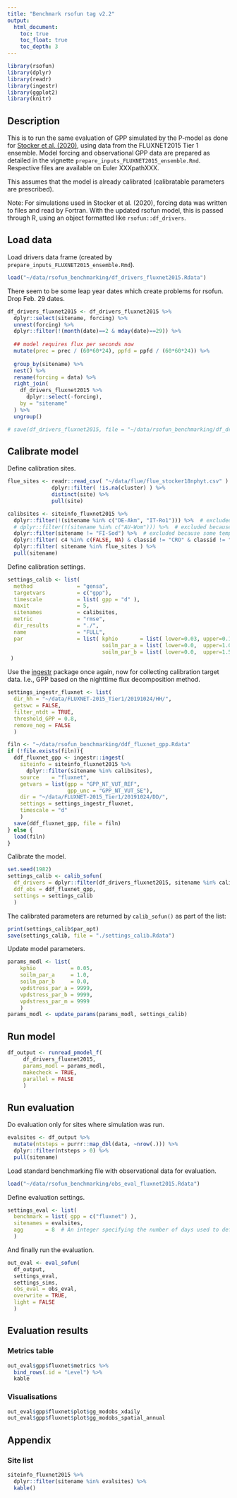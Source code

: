 ```yaml
---
title: "Benchmark rsofun tag v2.2"
output:
  html_document:
    toc: true
    toc_float: true
    toc_depth: 3
---
```


```r
library(rsofun)
library(dplyr)
library(readr)
library(ingestr)
library(ggplot2)
library(knitr)
```

## Description

This is to run the same evaluation of GPP simulated by the P-model as done for [Stocker et al. (2020)](https://gmd.copernicus.org/articles/13/1545/2020/), using data from the FLUXNET2015 Tier 1 ensemble. Model forcing and observational GPP data are prepared as detailed in the vignette `prepare_inputs_FLUXNET2015_ensemble.Rmd`. Respective files are available on Euler XXXpathXXX.

This assumes that the model is already calibrated (calibratable parameters are prescribed).

Note: For simulations used in Stocker et al. (2020), forcing data was written to files and read by Fortran. With the updated rsofun model, this is passed through R, using an object formatted like `rsofun::df_drivers`.

## Load data

Load drivers data frame (created by `prepare_inputs_FLUXNET2015_ensemble.Rmd`).
```r
load("~/data/rsofun_benchmarking/df_drivers_fluxnet2015.Rdata")
```

There seem to be some leap year dates which create problems for rsofun. Drop Feb. 29 dates.
```r
df_drivers_fluxnet2015 <- df_drivers_fluxnet2015 %>% 
  dplyr::select(sitename, forcing) %>% 
  unnest(forcing) %>% 
  dplyr::filter(!(month(date)==2 & mday(date)==29)) %>% 
  
  ## model requires flux per seconds now
  mutate(prec = prec / (60*60*24), ppfd = ppfd / (60*60*24)) %>% 
  
  group_by(sitename) %>% 
  nest() %>%
  rename(forcing = data) %>% 
  right_join(
    df_drivers_fluxnet2015 %>% 
      dplyr::select(-forcing),
    by = "sitename"
  ) %>% 
  ungroup()

# save(df_drivers_fluxnet2015, file = "~/data/rsofun_benchmarking/df_drivers_fluxnet2015.Rdata")
```

## Calibrate model

Define calibration sites.
```r
flue_sites <- readr::read_csv( "~/data/flue/flue_stocker18nphyt.csv" ) %>%
              dplyr::filter( !is.na(cluster) ) %>% 
              distinct(site) %>% 
              pull(site)

calibsites <- siteinfo_fluxnet2015 %>% 
  dplyr::filter(!(sitename %in% c("DE-Akm", "IT-Ro1"))) %>%  # excluded because fapar data could not be downloaded (WEIRD)
  # dplyr::filter(!(sitename %in% c("AU-Wom"))) %>%  # excluded because no GPP data was found in FLUXNET file
  dplyr::filter(sitename != "FI-Sod") %>%  # excluded because some temperature data is missing
  dplyr::filter( c4 %in% c(FALSE, NA) & classid != "CRO" & classid != "WET" ) %>%
  dplyr::filter( sitename %in% flue_sites ) %>%
  pull(sitename)
```

Define calibration settings.
```r
settings_calib <- list(
  method              = "gensa",
  targetvars          = c("gpp"),
  timescale           = list( gpp = "d" ),
  maxit               = 5,
  sitenames           = calibsites,
  metric              = "rmse",
  dir_results         = "./",
  name                = "FULL",
  par                 = list( kphio       = list( lower=0.03, upper=0.1, init= 0.05 ),
                              soilm_par_a = list( lower=0.0,  upper=1.0, init=0.0 ),
                              soilm_par_b = list( lower=0.0,  upper=1.5, init=0.6 ) )
 )
```

Use the [ingestr](https://github.com/stineb/ingestr) package once again, now for collecting calibration target data. I.e., GPP based on the nighttime flux decomposition method.
```r
settings_ingestr_fluxnet <- list(
  dir_hh = "~/data/FLUXNET-2015_Tier1/20191024/HH/", 
  getswc = FALSE,
  filter_ntdt = TRUE,
  threshold_GPP = 0.8,
  remove_neg = FALSE
  )

filn <- "~/data/rsofun_benchmarking/ddf_fluxnet_gpp.Rdata"
if (!file.exists(filn)){
  ddf_fluxnet_gpp <- ingestr::ingest(
    siteinfo = siteinfo_fluxnet2015 %>% 
      dplyr::filter(sitename %in% calibsites),
    source    = "fluxnet",
    getvars = list(gpp = "GPP_NT_VUT_REF",
                   gpp_unc = "GPP_NT_VUT_SE"),
    dir = "~/data/FLUXNET-2015_Tier1/20191024/DD/",
    settings = settings_ingestr_fluxnet,
    timescale = "d"
    )
  save(ddf_fluxnet_gpp, file = filn)
} else {
  load(filn)
}
```

Calibrate the model.
```r
set.seed(1982)
settings_calib <- calib_sofun(
  df_drivers = dplyr::filter(df_drivers_fluxnet2015, sitename %in% calibsites),  # use only one site
  ddf_obs = ddf_fluxnet_gpp,
  settings = settings_calib
  )
```

The calibrated parameters are returned by `calib_sofun()` as part of the list:
```r
print(settings_calib$par_opt)
save(settings_calib, file = "./settings_calib.Rdata")
```

Update model parameters.
```r
params_modl <- list(
	kphio           = 0.05,
	soilm_par_a     = 1.0,
	soilm_par_b     = 0.0,
	vpdstress_par_a = 9999,
	vpdstress_par_b = 9999,
	vpdstress_par_m = 9999
	)
params_modl <- update_params(params_modl, settings_calib)
```


## Run model

```r
df_output <- runread_pmodel_f(
     df_drivers_fluxnet2015,
     params_modl = params_modl, 
     makecheck = TRUE,
     parallel = FALSE
     )
```

<!-- Check. -->
<!-- ```{r} -->
<!-- df_output$data[[89]] %>% ggplot(aes(date, gpp)) + geom_line()  # 89 crashes: NL-Loo -->
<!-- ``` -->

## Run evaluation

Do evaluation only for sites where simulation was run.
```r
evalsites <- df_output %>% 
  mutate(ntsteps = purrr::map_dbl(data, ~nrow(.))) %>% 
  dplyr::filter(ntsteps > 0) %>% 
  pull(sitename)
```

Load standard benchmarking file with observational data for evaluation.
```r
load("~/data/rsofun_benchmarking/obs_eval_fluxnet2015.Rdata")
```


<!-- Get observational data frames (daily, monthly, and annual) using ingestr. -->
<!-- ```{r} -->
<!-- settings_fluxnet <- list( -->
<!--   getswc = FALSE, -->
<!--   filter_ntdt = TRUE, -->
<!--   threshold_GPP = 0.8, -->
<!--   remove_neg = FALSE -->
<!--   ) -->

<!-- ddf_eval <- ingestr::ingest( -->
<!--   siteinfo  = df_drivers_fluxnet2015 %>%  -->
<!--     dplyr::select(sitename, siteinfo) %>%  -->
<!--     unnest(siteinfo) %>%  -->
<!--     dplyr::filter(sitename %in% evalsites), -->
<!--   source    = "fluxnet", -->
<!--   getvars   = list(gpp = "GPP_NT_VUT_REF", -->
<!--                    gpp_unc = "GPP_NT_VUT_SE"), -->
<!--   dir       = "~/data/FLUXNET-2015_Tier1/20191024/DD/", -->
<!--   settings  = settings_fluxnet, -->
<!--   timescale = "d" -->
<!--   ) -->

<!-- mdf_eval <- ingestr::ingest( -->
<!--   siteinfo  = df_drivers_fluxnet2015 %>%  -->
<!--     dplyr::select(sitename, siteinfo) %>%  -->
<!--     unnest(siteinfo) %>%  -->
<!--     dplyr::filter(sitename %in% evalsites), -->
<!--   source    = "fluxnet", -->
<!--   getvars   = list(gpp = "GPP_NT_VUT_REF", -->
<!--                    gpp_unc = "GPP_NT_VUT_SE"), -->
<!--   dir       = "~/data/FLUXNET-2015_Tier1/20191024/MM/", -->
<!--   settings  = settings_fluxnet, -->
<!--   timescale = "m" -->
<!--   ) -->

<!-- adf_eval <- ingestr::ingest( -->
<!--   siteinfo  = df_drivers_fluxnet2015 %>%  -->
<!--     dplyr::select(sitename, siteinfo) %>%  -->
<!--     unnest(siteinfo) %>%  -->
<!--     dplyr::filter(sitename %in% evalsites), -->
<!--   source    = "fluxnet", -->
<!--   getvars   = list(gpp = "GPP_NT_VUT_REF", -->
<!--                    gpp_unc = "GPP_NT_VUT_SE"), -->
<!--   dir       = "~/data/FLUXNET-2015_Tier1/20191024/YY/", -->
<!--   settings  = settings_fluxnet, -->
<!--   timescale = "y" -->
<!--   ) -->
<!-- ``` -->

<!-- --- -->

<!-- **TEST:** -->
<!-- Load observational data used Stocker et al. -->
<!-- ```{r} -->
<!-- load("~/eval_pmodel/data/obs_eval_NT.Rdata") -->
<!-- obs_eval_st20 <- obs_eval -->
<!-- ``` -->

<!-- --- -->

<!-- Define evaluation settings. -->
<!-- ```{r} -->
<!-- settings_eval <- list( -->
<!--   benchmark = list( gpp = c("fluxnet") ), -->
<!--   sitenames = evalsites, -->
<!--   agg       = 8  # An integer specifying the number of days used to define the width of bins for daily data aggregated to several days -->
<!--   ) -->
<!-- ``` -->

<!-- Collect observational data into standard-formatted object. -->
<!-- ```{r} -->
<!-- obs_eval <- collect_obs_eval(  -->
<!--   siteinfo = df_drivers_fluxnet2015 %>%  -->
<!--     dplyr::select(sitename, siteinfo) %>%  -->
<!--     unnest(siteinfo) %>%  -->
<!--     dplyr::filter(sitename %in% evalsites), -->
<!--   settings = settings_eval,  -->
<!--   adf = adf_eval,  -->
<!--   mdf = mdf_eval,  -->
<!--   ddf = ddf_eval  -->
<!--   ) -->
<!-- ``` -->

<!-- --- -->
<!-- **TEST:** -->

<!-- Make sure to use the same sites as simulated in Stocker et al., 2020. -->
<!-- ```{r} -->
<!-- load("~/eval_pmodel/calib_results/out_eval_FULL.Rdata") -->
<!-- sites_st20 <- out_eval_FULL$gpp$fluxnet2015$data$ddf %>% pull(sitename) %>% unique() -->

<!-- df_output <- df_output %>%  -->
<!--   dplyr::filter(sitename %in% sites_st20) -->
<!-- ``` -->

<!-- Overwrite with observational data used Stocker et al. (2020). -->
<!-- ```{r} -->
<!-- ## adf -->
<!-- df_tmp <- obs_eval_st20$adf %>%  -->
<!--   dplyr::select(sitename, date, gpp) %>%  -->
<!--   group_by(sitename) %>%  -->
<!--   nest() -->
<!-- obs_eval$adf <- obs_eval$adf %>%  -->
<!--   dplyr::select(-data) %>%  -->
<!--   left_join(df_tmp, by = "sitename") -->

<!-- ## mdf -->
<!-- df_tmp <- obs_eval_st20$mdf %>%  -->
<!--   dplyr::select(sitename, date, gpp) %>%  -->
<!--   group_by(sitename) %>%  -->
<!--   nest() -->
<!-- obs_eval$mdf <- obs_eval$mdf %>%  -->
<!--   dplyr::select(-data) %>%  -->
<!--   left_join(df_tmp, by = "sitename") -->

<!-- ## xdf -->
<!-- df_tmp <- obs_eval_st20$xdf %>%  -->
<!--   dplyr::select(sitename, inbin, gpp) %>%  -->
<!--   group_by(sitename) %>%  -->
<!--   nest() -->
<!-- obs_eval$xdf <- obs_eval$xdf %>%  -->
<!--   dplyr::select(-data) %>%  -->
<!--   left_join(df_tmp, by = "sitename") -->

<!-- ## ddf -->
<!-- df_tmp <- obs_eval_st20$ddf %>%  -->
<!--   dplyr::select(sitename, date, gpp) %>%  -->
<!--   group_by(sitename) %>%  -->
<!--   nest() -->
<!-- obs_eval$ddf <- obs_eval$ddf %>%  -->
<!--   dplyr::select(-data) %>%  -->
<!--   left_join(df_tmp, by = "sitename") -->

<!-- obs_eval$breaks <- obs_eval_st20$breaks_xdf -->
<!-- ``` -->

<!-- --- -->

<!-- ```{r} -->
<!-- save(obs_eval, file = "~/data/rsofun_benchmarking/obs_eval_fluxnet2015.Rdata") -->
<!-- ``` -->

Define evaluation settings.
```r
settings_eval <- list(
  benchmark = list( gpp = c("fluxnet") ),
  sitenames = evalsites,
  agg       = 8  # An integer specifying the number of days used to define the width of bins for daily data aggregated to several days
  )
```

And finally run the evaluation.
```r
out_eval <- eval_sofun( 
  df_output, 
  settings_eval, 
  settings_sims, 
  obs_eval = obs_eval, 
  overwrite = TRUE, 
  light = FALSE 
  )
```

## Evaluation results

### Metrics table

```r
out_eval$gpp$fluxnet$metrics %>% 
  bind_rows(.id = "Level") %>% 
  kable
```

### Visualisations

```r
out_eval$gpp$fluxnet$plot$gg_modobs_xdaily
out_eval$gpp$fluxnet$plot$gg_modobs_spatial_annual
```


## Appendix

### Site list

```r
siteinfo_fluxnet2015 %>% 
  dplyr::filter(sitename %in% evalsites) %>% 
  kable()
```
